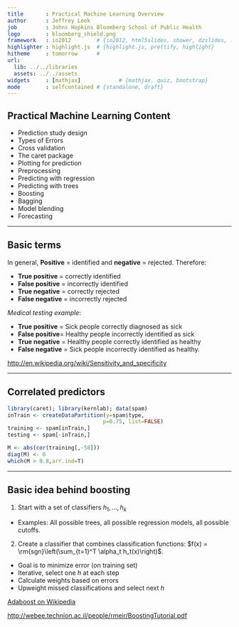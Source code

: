 ```yaml
---
title       : Practical Machine Learning Overview
author      : Jeffrey Leek
job         : Johns Hopkins Bloomberg School of Public Health
logo        : bloomberg_shield.png
framework   : io2012        # {io2012, html5slides, shower, dzslides, ...}
highlighter : highlight.js  # {highlight.js, prettify, highlight}
hitheme     : tomorrow      # 
url:
  lib: ../../libraries
  assets: ../../assets
widgets     : [mathjax]            # {mathjax, quiz, bootstrap}
mode        : selfcontained # {standalone, draft}
---
```


## Practical Machine Learning Content

* Prediction study design
* Types of Errors
* Cross validation
* The caret package
* Plotting for prediction
* Preprocessing
* Predicting with regression
* Predicting with trees
* Boosting
* Bagging
* Model blending 
* Forecasting 

---

## Basic terms

In general, __Positive__ = identified and __negative__ = rejected. Therefore:

- __True positive__ = correctly identified
- __False positive__ = incorrectly identified
- __True negative__ = correctly rejected
- __False negative__ = incorrectly rejected

_Medical testing example_:

- __True positive__ = Sick people correctly diagnosed as sick
- __False positive__= Healthy people incorrectly identified as sick
- __True negative__ = Healthy people correctly identified as healthy
- __False negative__ = Sick people incorrectly identified as healthy.

[http://en.wikipedia.org/wiki/Sensitivity_and_specificity](http://en.wikipedia.org/wiki/Sensitivity_and_specificity)

---

## Correlated predictors

```r
library(caret); library(kernlab); data(spam)
inTrain <- createDataPartition(y=spam$type,
                              p=0.75, list=FALSE)
training <- spam[inTrain,]
testing <- spam[-inTrain,]

M <- abs(cor(training[,-58]))
diag(M) <- 0
which(M > 0.8,arr.ind=T)
```

---

## Basic idea behind boosting

1. Start with a set of classifiers $h_1,\ldots,h_k$
  * Examples: All possible trees, all possible regression models, all possible cutoffs.
2. Create a classifier that combines classification functions:
$f(x) = \rm{sgn}\left(\sum_{t=1}^T \alpha_t h_t(x)\right)$.
  * Goal is to minimize error (on training set)
  * Iterative, select one $h$ at each step
  * Calculate weights based on errors
  * Upweight missed classifications and select next $h$
  
[Adaboost on Wikipedia](http://en.wikipedia.org/wiki/AdaBoost)

[http://webee.technion.ac.il/people/rmeir/BoostingTutorial.pdf](http://webee.technion.ac.il/people/rmeir/BoostingTutorial.pdf)


